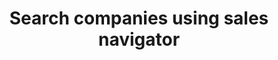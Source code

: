 ---
title: "Search companies using sales navigator"
description: "Search employees at scale using LinkedIn sales navigator without connecting your own accounts."
---